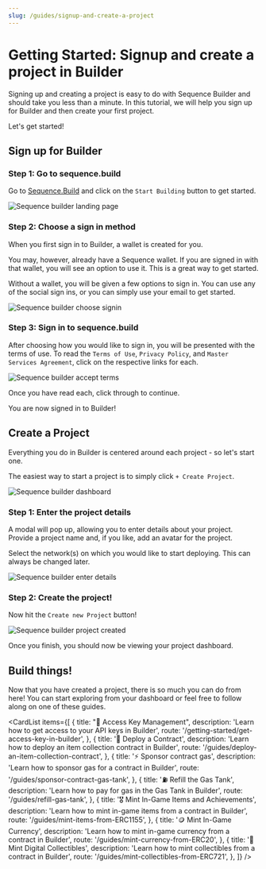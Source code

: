 ```yaml
---
slug: /guides/signup-and-create-a-project
---
```


# Getting Started: Signup and create a project in Builder

Signing up and creating a project is easy to do with Sequence Builder and should take you less than a minute. In this tutorial, we will help you sign up for Builder and then create your first project. 

Let's get started!


## Sign up for Builder

### Step 1: Go to sequence.build

Go to [Sequence.Build](https://sequence.build/) and click on the `Start Building` button to get started.


![Sequence builder landing page](/img/builder/builder_landing_page_signup_project.png)


### Step 2: Choose a sign in method

When you first sign in to Builder, a wallet is created for you.

You may, however, already have a Sequence wallet. If you are signed in with that wallet, you will see an option to use it. This is a great way to get started.

Without a wallet, you will be given a few options to sign in. You can use any of the social sign ins, or you can simply use your email to get started.


![Sequence builder choose signin](/img/builder/builder_choose_signin_signup_project.png)


### Step 3: Sign in to sequence.build

After choosing how you would like to sign in, you will be presented with the terms of use. To read the `Terms of Use`, `Privacy Policy`, and `Master Services Agreement`, click on the respective links for each.


![Sequence builder accept terms](/img/builder/builder_accept_terms_signup_project.png)


Once you have read each, click through to continue.

You are now signed in to Builder!



## Create a Project

Everything you do in Builder is centered around each project - so let's start one.

The easiest way to start a project is to simply click `+ Create Project`.


![Sequence builder dashboard](/img/builder/builder_dashboard_signup_project.png)


### Step 1: Enter the project details

A modal will pop up, allowing you to enter details about your project. Provide a project name and, if you like, add an avatar for the project.

Select the network(s) on which you would like to start deploying. This can always be changed later.


![Sequence builder enter details](/img/builder/builder_enter_details_signup_project.png)


### Step 2: Create the project!

Now hit the `Create new Project` button!


![Sequence builder project created](/img/builder/builder_project_created_signup_project.png)


Once you finish, you should now be viewing your project dashboard.



## Build things!

Now that you have created a project, there is so much you can do from here! You can start exploring from your dashboard or feel free to follow along on one of these guides.


<CardList items={[
  {
    title: "🔑 Access Key Management",
    description: 'Learn how to get access to your API keys in Builder',
    route: '/getting-started/get-access-key-in-builder',
  },
  {
    title: '🔖 Deploy a Contract',
    description: 'Learn how to deploy an item collection contract in Builder',
    route: '/guides/deploy-an-item-collection-contract',
  },
  {
    title: '⚡️ Sponsor contract gas',
    description: 'Learn how to sponsor gas for a contract in Builder',
    route: '/guides/sponsor-contract-gas-tank',
  },
  {
    title: '⛽️ Refill the Gas Tank',
    description: 'Learn how to pay for gas in the Gas Tank in Builder',
    route: '/guides/refill-gas-tank',
  },
  {
    title: '🎖️ Mint In-Game Items and Achievements',
    description: 'Learn how to mint in-game items from a contract in Builder',
    route: '/guides/mint-items-from-ERC1155',
  },
  {
    title: '🪙  Mint In-Game Currency',
    description: 'Learn how to mint in-game currency from a contract in Builder',
    route: '/guides/mint-currency-from-ERC20',
  },
  {
    title: '💎  Mint Digital Collectibles',
    description: 'Learn how to mint collectibles from a contract in Builder',
    route: '/guides/mint-collectibles-from-ERC721',
  },
]} />
